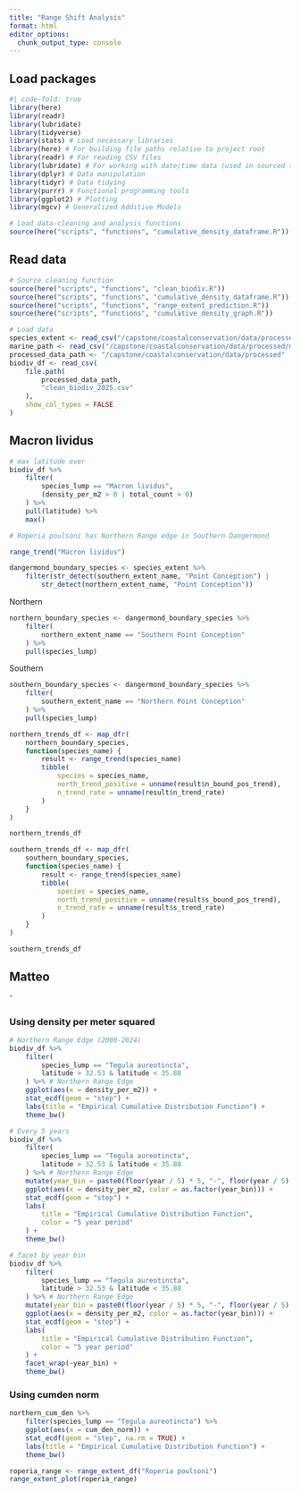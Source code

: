 ```yaml
---
title: "Range Shift Analysis"
format: html
editor_options: 
  chunk_output_type: console
---
```


## Load packages
```r
#| code-fold: true
library(here)
library(readr)
library(lubridate)
library(tidyverse)
library(stats) # Load necessary libraries
library(here) # For building file paths relative to project root
library(readr) # For reading CSV files
library(lubridate) # For working with date/time data (used in sourced scripts)
library(dplyr) # Data manipulation
library(tidyr) # Data tidying
library(purrr) # Functional programming tools
library(ggplot2) # Plotting
library(mgcv) # Generalized Additive Models

# Load data-cleaning and analysis functions
source(here("scripts", "functions", "cumulative_density_dataframe.R"))


```

## Read data
```r
# Source cleaning function
source(here("scripts", "functions", "clean_biodiv.R"))
source(here("scripts", "functions", "cumulative_density_dataframe.R"))
source(here("scripts", "functions", "range_extent_prediction.R"))
source(here("scripts", "functions", "cumulative_density_graph.R"))
```

```r
# Load data
species_extent <- read_csv("/capstone/coastalconservation/data/processed/species_extent.csv")
marine_path <- read_csv("/capstone/coastalconservation/data/processed/marine_site_segments.csv") # Load processed datasets
processed_data_path <- "/capstone/coastalconservation/data/processed"
biodiv_df <- read_csv(
    file.path(
        processed_data_path,
        "clean_biodiv_2025.csv"
    ),
    show_col_types = FALSE
)
```

## Macron lividus
```r
# max latitude ever
biodiv_df %>%
    filter(
        species_lump == "Macron lividus",
        (density_per_m2 > 0 | total_count > 0)
    ) %>%
    pull(latitude) %>%
    max()

# Roperia poulsoni has Northern Range edge in Southern Dangermond

range_trend("Macron lividus")
```

```r
dangermond_boundary_species <- species_extent %>%
    filter(str_detect(southern_extent_name, "Point Conception") |
        str_detect(northern_extent_name, "Point Conception"))
```

Northern
```r
northern_boundary_species <- dangermond_boundary_species %>%
    filter(
        northern_extent_name == "Southern Point Conception"
    ) %>%
    pull(species_lump)
```

Southern
```r
southern_boundary_species <- dangermond_boundary_species %>%
    filter(
        southern_extent_name == "Northern Point Conception"
    ) %>%
    pull(species_lump)
```

```r
northern_trends_df <- map_dfr(
    northern_boundary_species,
    function(species_name) {
        result <- range_trend(species_name)
        tibble(
            species = species_name,
            north_trend_positive = unname(result$n_bound_pos_trend),
            n_trend_rate = unname(result$n_trend_rate)
        )
    }
)
```

```r
northern_trends_df
```

```r
southern_trends_df <- map_dfr(
    southern_boundary_species,
    function(species_name) {
        result <- range_trend(species_name)
        tibble(
            species = species_name,
            north_trend_positive = unname(result$s_bound_pos_trend),
            n_trend_rate = unname(result$s_trend_rate)
        )
    }
)
```

```r
southern_trends_df
```

## Matteo
ˆ

### Using density per meter squared
```r
# Northern Range Edge (2000-2024)
biodiv_df %>%
    filter(
        species_lump == "Tegula aureotincta",
        latitude > 32.53 & latitude < 35.88
    ) %>% # Northern Range Edge
    ggplot(aes(x = density_per_m2)) +
    stat_ecdf(geom = "step") +
    labs(title = "Empirical Cumulative Distribution Function") +
    theme_bw()

# Every 5 years
biodiv_df %>%
    filter(
        species_lump == "Tegula aureotincta",
        latitude > 32.53 & latitude < 35.88
    ) %>% # Northern Range Edge
    mutate(year_bin = paste0(floor(year / 5) * 5, "-", floor(year / 5) * 5 + 4)) %>%
    ggplot(aes(x = density_per_m2, color = as.factor(year_bin))) +
    stat_ecdf(geom = "step") +
    labs(
        title = "Empirical Cumulative Distribution Function",
        color = "5 year period"
    ) +
    theme_bw()

# facet by year bin
biodiv_df %>%
    filter(
        species_lump == "Tegula aureotincta",
        latitude > 32.53 & latitude < 35.88
    ) %>% # Northern Range Edge
    mutate(year_bin = paste0(floor(year / 5) * 5, "-", floor(year / 5) * 5 + 4)) %>%
    ggplot(aes(x = density_per_m2, color = as.factor(year_bin))) +
    stat_ecdf(geom = "step") +
    labs(
        title = "Empirical Cumulative Distribution Function",
        color = "5 year period"
    ) +
    facet_wrap(~year_bin) +
    theme_bw()
```

### Using cumden norm
```r
northern_cum_den %>%
    filter(species_lump == "Tegula aureotincta") %>%
    ggplot(aes(x = cum_den_norm)) +
    stat_ecdf(geom = "step", na.rm = TRUE) +
    labs(title = "Empirical Cumulative Distribution Function") +
    theme_bw()
```


```r
roperia_range <- range_extent_df("Roperia poulsoni")
range_extent_plot(roperia_range)
```